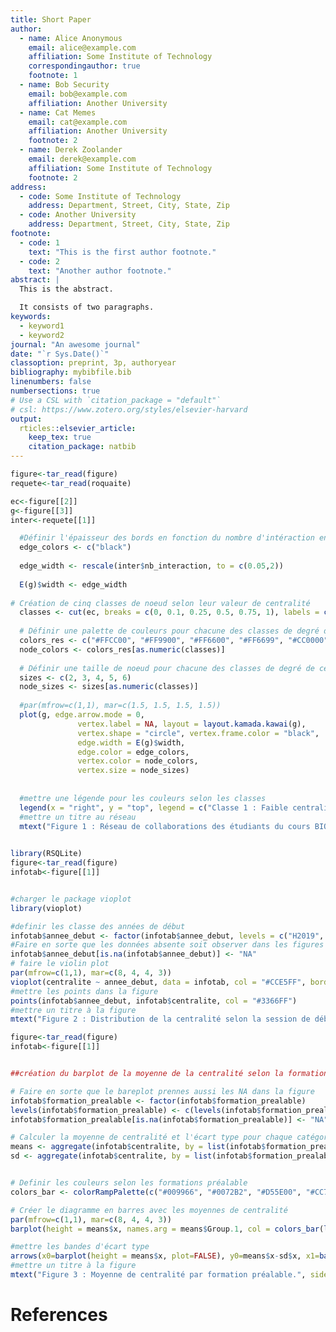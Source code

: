 ```yaml
---
title: Short Paper
author:
  - name: Alice Anonymous
    email: alice@example.com
    affiliation: Some Institute of Technology
    correspondingauthor: true
    footnote: 1
  - name: Bob Security
    email: bob@example.com
    affiliation: Another University
  - name: Cat Memes
    email: cat@example.com
    affiliation: Another University
    footnote: 2
  - name: Derek Zoolander
    email: derek@example.com
    affiliation: Some Institute of Technology
    footnote: 2
address:
  - code: Some Institute of Technology
    address: Department, Street, City, State, Zip
  - code: Another University
    address: Department, Street, City, State, Zip
footnote:
  - code: 1
    text: "This is the first author footnote."
  - code: 2
    text: "Another author footnote."
abstract: |
  This is the abstract.

  It consists of two paragraphs.
keywords: 
  - keyword1
  - keyword2
journal: "An awesome journal"
date: "`r Sys.Date()`"
classoption: preprint, 3p, authoryear
bibliography: mybibfile.bib
linenumbers: false
numbersections: true
# Use a CSL with `citation_package = "default"`
# csl: https://www.zotero.org/styles/elsevier-harvard
output: 
  rticles::elsevier_article:
    keep_tex: true
    citation_package: natbib
---
```


```r
figure<-tar_read(figure)
requete<-tar_read(roquaite)

ec<-figure[[2]]
g<-figure[[3]]
inter<-requete[[1]]

  #Définir l'épaisseur des bords en fonction du nombre d'intéraction entre les noeuds et changer la couleur pour noir
  edge_colors <- c("black")
  
  edge_width <- rescale(inter$nb_interaction, to = c(0.05,2))
  
  E(g)$width <- edge_width
  
# Création de cinq classes de noeud selon leur valeur de centralité
  classes <- cut(ec, breaks = c(0, 0.1, 0.25, 0.5, 0.75, 1), labels = c("Class 1", "Class 2", "Class 3", "Class 4", "Class 5"))
  
  # Définir une palette de couleurs pour chacune des classes de degré de centralité
  colors_res <- c("#FFCC00", "#FF9900", "#FF6600", "#FF6699", "#CC0000")
  node_colors <- colors_res[as.numeric(classes)]
  
  # Définir une taille de noeud pour chacune des classes de degré de centralité
  sizes <- c(2, 3, 4, 5, 6)
  node_sizes <- sizes[as.numeric(classes)]
  
  #par(mfrow=c(1,1), mar=c(1.5, 1.5, 1.5, 1.5))
  plot(g, edge.arrow.mode = 0,
               vertex.label = NA, layout = layout.kamada.kawai(g),
               vertex.shape = "circle", vertex.frame.color = "black",
               edge.width = E(g)$width,
               edge.color = edge_colors,
               vertex.color = node_colors,
               vertex.size = node_sizes)
  
  
  #mettre une légende pour les couleurs selon les classes
  legend(x = "right", y = "top", legend = c("Classe 1 : Faible centralité", "Classe 2", "Classe 3", "Classe 4", "Classe 5 : Forte centralité"), col = colors_res, pch = 16, cex = sizes, bty = "n",x.intersp = 0.5, y.intersp = 0.5)
  #mettre un titre au réseau
  mtext("Figure 1 : Réseau de collaborations des étudiants du cours BIO500 à l'hiver 2023.", side = 1, line = 4, col = "black", font = 2, cex = 0.6, adj = 0, padj = -10)
  
```

```r
library(RSQLite)
figure<-tar_read(figure)
infotab<-figure[[1]]


#charger le package vioplot
library(vioplot)

#definir les classe des années de début 
infotab$annee_debut <- factor(infotab$annee_debut, levels = c("H2019", "A2019", "H2020", "A2020", "E2021", "A2021", "H2022","A2022", "NA"))
#Faire en sorte que les données absente soit observer dans les figures
infotab$annee_debut[is.na(infotab$annee_debut)] <- "NA"
# faire le violin plot
par(mfrow=c(1,1), mar=c(8, 4, 4, 3))
vioplot(centralite ~ annee_debut, data = infotab, col = "#CCE5FF", border= "#99CCFF", xlab= "Session de début", ylab = "Coefficient de centralité", yaxs="i", cex.lab = 1, cex.axis = 0.7)
#mettre les points dans la figure
points(infotab$annee_debut, infotab$centralite, col = "#3366FF")
#mettre un titre à la figure
mtext("Figure 2 : Distribution de la centralité selon la session de début de programme.", side = 1, line = 4, col = "black", font = 2, cex = 0.7, adj = 0, padj = 2)


```

```r

figure<-tar_read(figure)
infotab<-figure[[1]]


##création du barplot de la moyenne de la centralité selon la formation préalable (figure 3)

# Faire en sorte que le bareplot prennes aussi les NA dans la figure
infotab$formation_prealable <- factor(infotab$formation_prealable)
levels(infotab$formation_prealable) <- c(levels(infotab$formation_prealable), "NA")
infotab$formation_prealable[is.na(infotab$formation_prealable)] <- "NA"

# Calculer la moyenne de centralité et l'écart type pour chaque catégorie de formation_prealable
means <- aggregate(infotab$centralite, by = list(infotab$formation_prealable), FUN = mean)
sd <- aggregate(infotab$centralite, by = list(infotab$formation_prealable), FUN = sd)


# Definir les couleurs selon les formations préalable
colors_bar <- colorRampPalette(c("#009966", "#0072B2", "#D55E00", "#CC79A7"))

# Créer le diagramme en barres avec les moyennes de centralité
par(mfrow=c(1,1), mar=c(8, 4, 4, 3))
barplot(height = means$x, names.arg = means$Group.1, col = colors_bar(length(means$x)), xlab = "Formation préalable", ylab = "Moyenne de centralité", ylim= c(0,1))

#mettre les bandes d'écart type
arrows(x0=barplot(height = means$x, plot=FALSE), y0=means$x-sd$x, x1=barplot(height = means$x, plot=FALSE), y1=means$x+sd$x, angle=90, code=3, length=0.1)
#mettre un titre à la figure
mtext("Figure 3 : Moyenne de centralité par formation préalable.", side = 1, line = 4, col = "black", font = 2, cex = 1, adj = 0, padj = 2)

```


# References {-}

